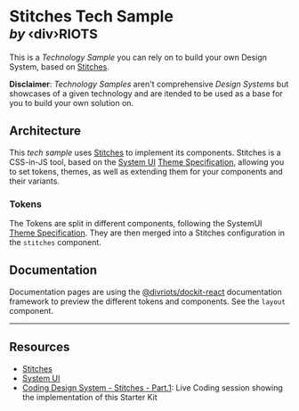 
# Stitches Tech Sample <br/><small>_by_ ‹div›RIOTS</small>

This is a _Technology Sample_ you can rely on to build your own Design System, based on [Stitches](https://stitches.dev/).

**Disclaimer**: _Technology Samples_ aren't comprehensive _Design Systems_ but showcases of a given technology and are itended to be used as a base for you to build your own solution on.

## Architecture

This _tech sample_ uses [Stitches](https://stitches.dev/) to implement its components. Stitches is a CSS-in-JS tool, based on the [System UI](https://system-ui.com/) [Theme Specification](https://system-ui.com/theme), allowing you to set tokens, themes, as well as extending them for your components and their variants.

### Tokens

The Tokens are split in different components, following the SystemUI [Theme Specification](https://system-ui.com/theme). They are then merged into a Stitches configuration in the `stitches` component.

## Documentation

Documentation pages are using the [@divriots/dockit-react](https://github.com/divriots/dockit-react) documentation framework to preview the different tokens and components. See the `layout` component.

---

## Resources

- [Stitches](https://stitches.dev/)
- [System UI](https://system-ui.com/)
- [Coding Design System - Stitches - Part.1](https://youtu.be/Skwuw6-C1SE): Live Coding session showing the implementation of this Starter Kit
